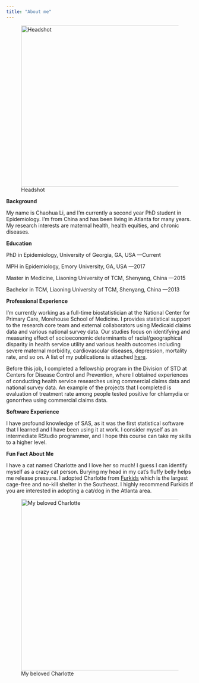 ---
title: "About me"
---

![Headshot](1704864659943.jpg){fig-align="center" width="432"}

**Background**

My name is Chaohua Li, and I'm currently a second year PhD student in Epidemiology. I'm from China and has been living in Atlanta for many years. My research interests are maternal health, health equities, and chronic diseases.

**Education**

PhD in Epidemiology, University of Georgia, GA, USA —Current

MPH in Epidemiology, Emory University, GA, USA —2017

Master in Medicine, Liaoning University of TCM, Shenyang, China —2015

Bachelor in TCM, Liaoning University of TCM, Shenyang, China —2013

**Professional Experience**

I'm currently working as a full-time biostatistician at the National Center for Primary Care, Morehouse School of Medicine. I provides statistical support to the research core team and external collaborators using Medicaid claims data and various national survey data. Our studies focus on identifying and measuring effect of socioeconomic determinants of racial/geographical disparity in health service utility and various health outcomes including severe maternal morbidity, cardiovascular diseases, depression, mortality rate, and so on. A list of my publications is attached [here](https://www.ncbi.nlm.nih.gov/myncbi/1ZOPwUvAifq5t/bibliography/public/).

Before this job, I completed a fellowship program in the Division of STD at Centers for Disease Control and Prevention, where I obtained experiences of conducting health service researches using commercial claims data and national survey data. An example of the projects that I completed is evaluation of treatment rate among people tested positive for chlamydia or gonorrhea using commercial claims data.  

**Software Experience**

I have profound knowledge of SAS, as it was the first statistical software that I learned and I have been using it at work. I consider myself as an intermediate RStudio programmer, and I hope this course can take my skills to a higher level.

**Fun Fact About Me**

I have a cat named Charlotte and I love her so much! I guess I can identify myself as a crazy cat person. Burying my head in my cat's fluffy belly helps me release pressure. I adopted Charlotte from [Furkids](https://furkids.org/) which is the largest cage-free and no-kill shelter in the Southeast. I highly recommend Furkids if you are interested in adopting a cat/dog in the Atlanta area.

![My beloved Charlotte](1704864599932.jpg){width="460"}
